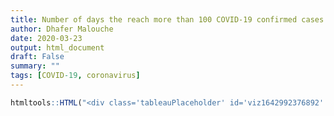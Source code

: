 ```yaml
---
title: Number of days the reach more than 100 COVID-19 confirmed cases
author: Dhafer Malouche
date: 2020-03-23
output: html_document
draft: False
summary: ""
tags: [COVID-19, coronavirus] 
---
```




```r
htmltools::HTML("<div class='tableauPlaceholder' id='viz1642992376892' style='position: relative'><object class='tableauViz'  style='display:none;'><param name='host_url' value='https%3A%2F%2Fpublic.tableau.com%2F' /> <param name='embed_code_version' value='3' /> <param name='path' value='views&#47;numberofdaysthereachmorethan100cases&#47;ndays?:language=en-US&amp;:embed=true' /> <param name='toolbar' value='yes' /><param name='animate_transition' value='yes' /><param name='display_static_image' value='yes' /><param name='display_spinner' value='yes' /><param name='display_overlay' value='yes' /><param name='display_count' value='yes' /><param name='language' value='en-US' /></object></div>                <script type='text/javascript'>                    var divElement = document.getElementById('viz1642992376892');                    var vizElement = divElement.getElementsByTagName('object')[0];                    vizElement.style.width='100%';vizElement.style.maxWidth='1650px';vizElement.style.height=(divElement.offsetWidth*0.75)+'px';vizElement.style.maxHeight='1074px';                    var scriptElement = document.createElement('script');                    scriptElement.src = 'https://public.tableau.com/javascripts/api/viz_v1.js';                    vizElement.parentNode.insertBefore(scriptElement, vizElement);                </script>")
```



